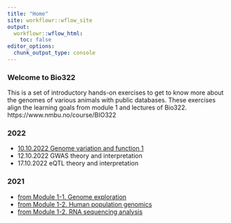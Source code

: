 ```yaml
---
title: "Home"
site: workflowr::wflow_site
output:
  workflowr::wflow_html:
    toc: false
editor_options:
  chunk_output_type: console
---
```





### **Welcome to Bio322**
This is a set of introductory hands-on exercises to get to know more about the genomes of various animals with public databases.
These exercises align the learning goals from module 1 and lectures of Bio322.
https://www.nmbu.no/course/BIO322


### **2022**
* [10.10.2022 Genome variation and function 1](2022_genome.function1.html)
* 12.10.2022 GWAS theory and interpretation
* 17.10.2022 eQTL theory and interpretation


### **2021**
* [from Module 1-1. Genome exploration](ensembl1.html)
* [from Module 1-2. Human population genomics](ensembl2.html)
* [from Module 1-2. RNA sequencing analysis](galaxy1.html)
